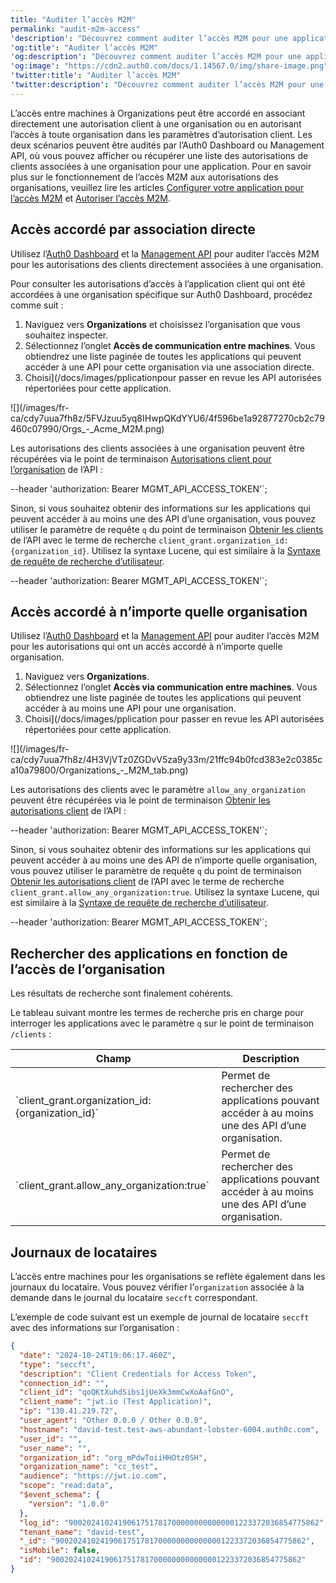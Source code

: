 ```yaml
---
title: "Auditer l’accès M2M"
permalink: "audit-m2m-access"
'description': "Découvrez comment auditer l’accès M2M pour une application."
'og:title': "Auditer l’accès M2M"
'og:description': "Découvrez comment auditer l’accès M2M pour une application."
'og:image': "https://cdn2.auth0.com/docs/1.14567.0/img/share-image.png"
'twitter:title': "Auditer l’accès M2M"
'twitter:description': "Découvrez comment auditer l’accès M2M pour une application."
---
```



L’accès entre machines à Organizations peut être accordé en associant directement une autorisation client à une organisation ou en autorisant l’accès à toute organisation dans les paramètres d’autorisation client. Les deux scénarios peuvent être audités par l’<Tooltip href="/docs/docs/fr-ca/glossary?term=auth0-dashboard" tip="Auth0 Dashboard
Principal produit d’Auth0 pour configurer vos services." cta="Voir le glossaire">Auth0 Dashboard</Tooltip> ou <Tooltip href="/docs/docs/fr-ca/glossary?term=management-api" tip="Management API
Un produit permettant aux clients d’effectuer des tâches administratives." cta="Voir le glossaire">Management API</Tooltip>, où vous pouvez afficher ou récupérer une liste des autorisations de clients associées à une organisation pour une application. Pour en savoir plus sur le fonctionnement de l’accès M2M aux autorisations des organisations, veuillez lire les articles [Configurer votre application pour l’accès M2M](/docs/fr-ca/manage-users/organizations/organizations-for-m2m-applications/configure-your-application-for-m2m-access) et [Autoriser l’accès M2M](/docs/fr-ca/manage-users/organizations/organizations-for-m2m-applications/authorize-m2m-access).

## Accès accordé par association directe

Utilisez l’[Auth0 Dashboard](https://manage.auth0.com/) et la [Management API](https://auth0.com/docs/api/management/v2) pour auditer l’accès M2M pour les autorisations des clients directement associées à une organisation.

<Tabs><Tab title="Auth0 Dashboard">

Pour consulter les autorisations d’accès à l’application client qui ont été accordées à une organisation spécifique sur Auth0 Dashboard, procédez comme suit :

1. Naviguez vers **Organizations** et choisissez l’organisation que vous souhaitez inspecter.
2. Sélectionnez l’onglet **Accès de communication entre machines**. Vous obtiendrez une liste paginée de toutes les applications qui peuvent accéder à une API pour cette organisation via une association directe.
3. Choisi](/docs/images/pplicationpour passer en revue les API autorisées répertoriées pour cette application.

<Frame>![](/images/fr-ca/cdy7uua7fh8z/5FVJzuu5yq8IHwpQKdYYU6/4f596be1a92877270cb2c79460c07990/Orgs_-_Acme_M2M.png)</Frame>

</Tab><Tab title="Management API">

Les autorisations des clients associées à une organisation peuvent être récupérées via le point de terminaison [Autorisations client pour l’organisation](/docs/fr-ca/api/management/v2/organizations/get-organization-client-grants) de l’API :

  --header 'authorization: Bearer MGMT_API_ACCESS_TOKEN'`;

<AuthCodeBlock children={codeExample1} language="bash" />

Sinon, si vous souhaitez obtenir des informations sur les applications qui peuvent accéder à au moins une des API d’une organisation, vous pouvez utiliser le paramètre de requête `q` du point de terminaison [Obtenir les clients](/docs/fr-ca/api/management/v2/clients/get-clients) de l’API avec le terme de recherche `client_grant.organization_id:{organization_id}`. Utilisez la syntaxe Lucene, qui est similaire à la [Syntaxe de requête de recherche d’utilisateur](/docs/fr-ca/manage-users/user-search/user-search-query-syntax).

  --header 'authorization: Bearer MGMT_API_ACCESS_TOKEN'`;

<AuthCodeBlock children={codeExample2} language="bash" />

</Tab></Tabs>

## Accès accordé à n’importe quelle organisation

Utilisez l’[Auth0 Dashboard](https://manage.auth0.com/) et la [Management API](https://auth0.com/docs/api/management/v2) pour auditer l’accès M2M pour les autorisations qui ont un accès accordé à n’importe quelle organisation.

<Tabs><Tab title="Auth0 Dashboard">

1. Naviguez vers **Organizations**.
2. Sélectionnez l’onglet **Accès via communication entre machines**. Vous obtiendrez une liste paginée de toutes les applications qui peuvent accéder à au moins une API pour une organisation.
3. Choisi](/docs/images/pplication pour passer en revue les API autorisées répertoriées pour cette application.

<Frame>![](/images/fr-ca/cdy7uua7fh8z/4H3VjVTz0ZGDvV5za9y33m/21ffc94b0fcd383e2c0385ca10a79800/Organizations_-_M2M_tab.png)</Frame>

</Tab><Tab title="Management API">

Les autorisations des clients avec le paramètre `allow_any_organization` peuvent être récupérées via le point de terminaison [Obtenir les autorisations client](https://auth0.com/docs/api/management/v2/client-grants/get-client-grants) de l’API :

  --header 'authorization: Bearer MGMT_API_ACCESS_TOKEN'`;

<AuthCodeBlock children={codeExample3} language="bash" />

Sinon, si vous souhaitez obtenir des informations sur les applications qui peuvent accéder à au moins une des API de n’importe quelle organisation, vous pouvez utiliser le paramètre de requête `q` du point de terminaison [Obtenir les autorisations client](https://auth0.com/docs/api/management/v2/client-grants/get-client-grants) de l’API avec le terme de recherche `client_grant.allow_any_organization:true`. Utilisez la syntaxe Lucene, qui est similaire à la [Syntaxe de requête de recherche d’utilisateur](https://auth0.com/docs/manage-users/user-search/user-search-query-syntax).

  --header 'authorization: Bearer MGMT_API_ACCESS_TOKEN'`;

<AuthCodeBlock children={codeExample4} language="bash" />

</Tab></Tabs>

## Rechercher des applications en fonction de l’accès de l’organisation

<Callout icon="file-lines" color="#0EA5E9" iconType="regular">

Les résultats de recherche sont finalement cohérents.

</Callout>

Le tableau suivant montre les termes de recherche pris en charge pour interroger les applications avec le paramètre `q` sur le point de terminaison `/clients` :

<table class="table"><thead>
<tr>
<th><strong>Champ</strong></th>
<th><strong>Description</strong></th>
</tr>
</thead>
<tbody>
<tr>
<td>`client_grant.organization_id:{organization_id}`</td>
<td>Permet de rechercher des applications pouvant accéder à au moins une des API d’une organisation.</td>
</tr>
<tr>
<td>`client_grant.allow_any_organization:true`</td>
<td>Permet de rechercher des applications pouvant accéder à au moins une des API d’une organisation.</td>
</tr>
</tbody>
</table>

## Journaux de locataires

L’accès entre machines pour les organisations se reflète également dans les journaux du locataire. Vous pouvez vérifier l’`organization` associée à la demande dans le journal du locataire `seccft` correspondant.

L’exemple de code suivant est un exemple de journal de locataire `seccft` avec des informations sur l’organisation :

```json lines
{
  "date": "2024-10-24T19:06:17.460Z",
  "type": "seccft",
  "description": "Client Credentials for Access Token",
  "connection_id": "",
  "client_id": "qoQKtXuhdSibs1jUeXk3mmCwXoAafGnO",
  "client_name": "jwt.io (Test Application)",
  "ip": "130.41.219.72",
  "user_agent": "Other 0.0.0 / Other 0.0.0",
  "hostname": "david-test.test-aws-abundant-lobster-6004.auth0c.com",
  "user_id": "",
  "user_name": "",
  "organization_id": "org_mPdwToiiHHOtz0SH",
  "organization_name": "cc_test",
  "audience": "https://jwt.io.com",
  "scope": "read:data",
  "$event_schema": {
    "version": "1.0.0"
  },
  "log_id": "90020241024190617517817000000000000001223372036854775862",
  "tenant_name": "david-test",
  "_id": "90020241024190617517817000000000000001223372036854775862",
  "isMobile": false,
  "id": "90020241024190617517817000000000000001223372036854775862"
}
```

